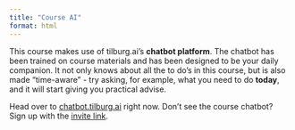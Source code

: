 ```yaml
---
title: "Course AI"
format: html
---
```


This course makes use of tilburg.ai's __chatbot platform__. The chatbot has been trained on course materials and has been designed to be your daily companion. It not only knows about all the to do's in this course, but is also made "time-aware" - try asking, for example, what you need to do __today__, and it will start giving you practical advise.

Head over to [chatbot.tilburg.ai](https://chatbot.tilburg.ai) right now. Don't see the course chatbot? Sign up with the [invite link](https://chatbot.tilburg.ai/private/invite?token=a0f226d9-7913-4ece-a125-965e4fc04829).
